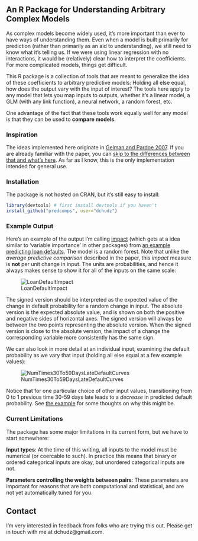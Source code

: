 ## An R Package for Understanding Arbitrary Complex Models

As complex models become widely used, it's more important than ever to have ways of understanding them. Even when a model is built primarily for prediction (rather than primarily as an aid to understanding), we still need to know what it's telling us. If we were using linear regression with no interactions, it would be (relatively) clear how to interpret the coefficients. For more complicated models, things get difficult.

This R package is a collection of tools that are meant to generalize the idea of these coefficients to arbitrary predictive models: Holding all else equal, how does the output vary with the input of interest? The tools here apply to any model that lets you map inputs to outputs, whether it's a linear model, a GLM (with any link function), a neural network, a random forest, etc.

One advantage of the fact that these tools work equally well for any model is that they can be used to **compare models**.

### Inspiration

The ideas implemented here originate in [Gelman and Pardoe 2007](http://onlinelibrary.wiley.com/doi/10.1111/j.1467-9531.2007.00181.x/abstract). If you are already familiar with the paper, you can [skip to the differences between that and what's here](more-compared-with-paper.html). As far as I know, this is the only implementation intended for general use.

### Installation

The package is not hosted on CRAN, but it's still easy to install:

```r
library(devtools) # first install devtools if you haven't
install_github("predcomps", user="dchudz")
```

### Example Output

Here's an example of the output I'm calling [impact](impact.html) (which gets at a idea similar to 'variable importance' in other packages) from [an example predicting loan defaults](examples-loan-defaults.html). The model is a random forest. Note that unlike the *average predictive comparison* described in the paper, this *impact* measure is **not** per unit change in input. The units are probabilities, and hence it always makes sense to show it for all of the inputs on the same scale:

![LoanDefaultImpact](figure/LoanDefaultImpact.png)

The signed version should be interpreted as the expected value of the change in default probability for a random change in input. The absolute version is the expected absolute value, and is shown on both the positive and negative sides of horizontal axes. The signed version will always be between the two points representing the absolute version. When the signed version is close to the absolute version, the impact of a change the corresponding variable more consistently has the same sign. 

We can also look in more detail at an individual input, examining the default probability as we vary that input (holding all else equal at a few example values):

![NumTimes30To59DaysLateDefaultCurves](figure/NumTimes30To59DaysLateDefaultCurves.png)

Notice that for one particular choice of other input values, transitioning from 0 to 1 previous time 30-59 days late leads to a *decrease* in predicted default probability. See [the example](examples-loan-defaults.html) for some thoughts on why this might be.

### Current Limitations

The package has some major limitations in its current form, but we have to start somewhere:

**Input types**: At the time of this writing, all inputs to the model must be numerical (or coercable to such). In practice this means that binary or ordered categorical inputs are okay, but unordered categorical inputs are not.

**Parameters controlling the weights between pairs**: These parameters are important for reasons that are both computational and statistical, and are not yet automatically tuned for you.

## Contact

I'm very interested in feedback from folks who are trying this out. Please get in touch with me at dchudz@gmail.com.

